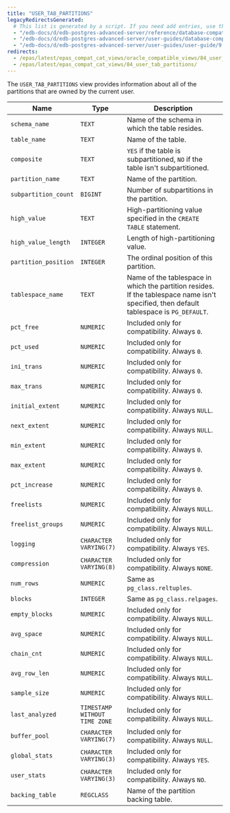 ```yaml
---
title: "USER_TAB_PARTITIONS"
legacyRedirectsGenerated:
  # This list is generated by a script. If you need add entries, use the `legacyRedirects` key.
  - "/edb-docs/d/edb-postgres-advanced-server/reference/database-compatibility-for-oracle-developers-reference-guide/9.6/Database_Compatibility_for_Oracle_Developers_Reference_Guide.1.183.html"
  - "/edb-docs/d/edb-postgres-advanced-server/user-guides/database-compatibility-for-oracle-developers-guide/9.5/Database_Compatibility_for_Oracle_Developers_Guide.1.293.html"
  - "/edb-docs/d/edb-postgres-advanced-server/user-guides/user-guide/9.5/EDB_Postgres_Enterprise_Guide.1.239.html"
redirects:
  - /epas/latest/epas_compat_cat_views/oracle_compatible_views/84_user_tab_partitions/ #generated for docs/epas/reorg-role-use-case-mode
  - /epas/latest/epas_compat_cat_views/84_user_tab_partitions/
---
```


<div id="user_tab_partitions" class="registered_link"></div>

The `USER_TAB_PARTITIONS` view provides information about all of the partitions that are owned by the current user.

| Name                 | Type                          | Description                                                                                                                               |
| -------------------- | ----------------------------- | ----------------------------------------------------------------------------------------------------------------------------------------- |
| `schema_name`        | `TEXT`                        | Name of the schema in which the table resides.                                                                                        |
| `table_name`         | `TEXT`                        | Name of the table.                                                                                                                    |
| `composite`          | `TEXT`                        | `YES` if the table is subpartitioned, `NO` if the table isn't subpartitioned.                                                            |
| `partition_name`     | `TEXT`                        | Name of the partition.                                                                                                                |
| `subpartition_count` | `BIGINT`                      | Number of subpartitions in the partition.                                                                                             |
| `high_value`         | `TEXT`                        | High-partitioning value specified in the `CREATE TABLE` statement.                                                                    |
| `high_value_length`  | `INTEGER`                     | Length of high-partitioning value.                                                                                                    |
| `partition_position` | `INTEGER`                     | The ordinal position of this partition.                                                                                                   |
| `tablespace_name`    | `TEXT`                        | Name of the tablespace in which the partition resides. If the tablespace name isn't specified, then default tablespace is `PG_DEFAULT`. |
| `pct_free`           | `NUMERIC`                     | Included only for compatibility. Always `0`.                                                                                              |
| `pct_used`           | `NUMERIC`                     | Included only for compatibility. Always `0`.                                                                                              |
| `ini_trans`          | `NUMERIC`                     | Included only for compatibility. Always `0`.                                                                                              |
| `max_trans`          | `NUMERIC`                     | Included only for compatibility. Always `0`.                                                                                              |
| `initial_extent`     | `NUMERIC`                     | Included only for compatibility. Always `NULL`.                                                                                           |
| `next_extent`        | `NUMERIC`                     | Included only for compatibility. Always `NULL`.                                                                                           |
| `min_extent`         | `NUMERIC`                     | Included only for compatibility. Always `0`.                                                                                              |
| `max_extent`         | `NUMERIC`                     | Included only for compatibility. Always `0`.                                                                                              |
| `pct_increase`       | `NUMERIC`                     | Included only for compatibility. Always `0`.                                                                                              |
| `freelists`          | `NUMERIC`                     | Included only for compatibility. Always `NULL`.                                                                                           |
| `freelist_groups`    | `NUMERIC`                     | Included only for compatibility. Always `NULL`.                                                                                           |
| `logging`            | `CHARACTER VARYING(7)`        | Included only for compatibility. Always `YES`.                                                                                            |
| `compression`        | `CHARACTER VARYING(8)`        | Included only for compatibility. Always `NONE`.                                                                                           |
| `num_rows`           | `NUMERIC`                     | Same as `pg_class.reltuples`.                                                                                                             |
| `blocks`             | `INTEGER`                     | Same as `pg_class.relpages`.                                                                                                              |
| `empty_blocks`       | `NUMERIC`                     | Included only for compatibility. Always `NULL`.                                                                                           |
| `avg_space`          | `NUMERIC`                     | Included only for compatibility. Always `NULL`.                                                                                           |
| `chain_cnt`          | `NUMERIC`                     | Included only for compatibility. Always `NULL`.                                                                                           |
| `avg_row_len`        | `NUMERIC`                     | Included only for compatibility. Always `NULL`.                                                                                           |
| `sample_size`        | `NUMERIC`                     | Included only for compatibility. Always `NULL`.                                                                                           |
| `last_analyzed`      | `TIMESTAMP WITHOUT TIME ZONE` | Included only for compatibility. Always `NULL`.                                                                                           |
| `buffer_pool`        | `CHARACTER VARYING(7)`        | Included only for compatibility. Always `NULL`.                                                                                           |
| `global_stats`       | `CHARACTER VARYING(3)`        | Included only for compatibility. Always `YES`.                                                                                            |
| `user_stats`         | `CHARACTER VARYING(3)`        | Included only for compatibility. Always `NO`.                                                                                             |
| `backing_table`      | `REGCLASS`                    | Name of the partition backing table.                                                                                                      |
